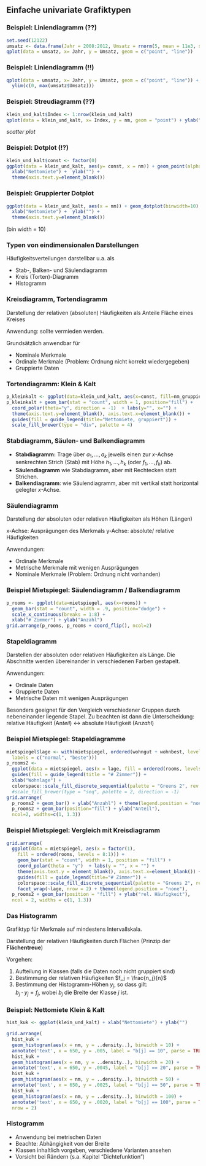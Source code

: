 ## Einfache univariate Grafiktypen

### Beispiel: Liniendiagramm (??)
```r
set.seed(12122)
umsatz <- data.frame(Jahr = 2008:2012, Umsatz = rnorm(5, mean = 11e3, sd = 8e2))
qplot(data = umsatz, x= Jahr, y = Umsatz, geom = c("point", "line"))
```

### Beispiel: Liniendiagramm (!!)

```r
qplot(data = umsatz, x= Jahr, y = Umsatz, geom = c("point", "line")) + 
  ylim(c(0, max(umsatz$Umsatz)))
```


### Beispiel: Streudiagramm (??)

```r
klein_und_kalt$Index <- 1:nrow(klein_und_kalt)
qplot(data = klein_und_kalt, x= Index, y = nm, geom = "point") + ylab("Nettomiete")
```
\scriptsize 

*scatter plot*


### Beispiel: Dotplot (!?)

```r
klein_und_kalt$const <- factor(0)
ggplot(data = klein_und_kalt, aes(y= const, x = nm)) + geom_point(alpha=.3, size=5) +
  xlab("Nettomiete") +  ylab("") + 
  theme(axis.text.y=element_blank())
```

### Beispiel: Gruppierter Dotplot

```r
ggplot(data = klein_und_kalt, aes(x = nm)) + geom_dotplot(binwidth=10) +
  xlab("Nettomiete") +  ylab("") + 
  theme(axis.text.y=element_blank())
```
\scriptsize

(bin width = 10)


### Typen von eindimensionalen Darstellungen

Häufigkeitsverteilungen darstellbar u.a. als

  -  Stab-, Balken- und Säulendiagramm
  -  Kreis (Torten)-Diagramm
  -  Histogramm

### Kreisdiagramm, Tortendiagramm

Darstellung der relativen (absoluten) Häufigkeiten als
Anteile Fläche eines Kreises

Anwendung: sollte vermieden werden. 

Grundsätzlich anwendbar für

  -  Nominale Merkmale
  -  Ordinale Merkmale (Problem: Ordnung nicht korrekt wiedergegeben)
  -  Gruppierte Daten
  
\scriptsize 



### Tortendiagramm: Klein & Kalt

```r
p_kleinkalt <- ggplot(data=klein_und_kalt, aes(x=const, fill=nm_gruppiert)) 
p_kleinkalt + geom_bar(stat = "count", width = 1, position="fill") + 
  coord_polar(theta="y", direction = -1)  + labs(y="", x="") + 
  theme(axis.text.y=element_blank(), axis.text.x=element_blank()) + 
  guides(fill = guide_legend(title="Nettomiete, gruppiert")) + 
  scale_fill_brewer(type = "div", palette = 4) 
```


### Stabdiagramm, Säulen- und Balkendiagramm

- **Stabdiagramm:**  Trage über $a_1 , \ldots ,a_k$ jeweils einen zur $x$-Achse senkrechten Strich (Stab) mit  Höhe $h_1 , \ldots , h_k$   (oder $f_1 , \ldots , f_k$) ab.
- **Säulendiagramm** wie Stabdiagramm, aber mit  Rechtecken statt
Strichen.
- **Balkendiagramm**:  wie Säulendiagramm, aber mit  vertikal statt horizontal gelegter $x$-Achse.

### Säulendiagramm

Darstellung der absoluten oder relativen Häufigkeiten als
Höhen (Längen)


x-Achse: Ausprägungen des Merkmals
y-Achse: absolute/ relative Häufigkeiten

Anwendungen:

-  Ordinale Merkmale
-  Metrische Merkmale mit wenigen Ausprägungen
-  Nominale Merkmale (Problem: Ordnung nicht vorhanden)

### Beispiel Mietspiegel: Säulendiagramm / Balkendiagramm

```r
p_rooms <- ggplot(data=mietspiegel, aes(x=rooms)) + 
  geom_bar(stat = "count", width = .9, position="dodge") + 
  scale_x_continuous(breaks = 1:8) +
  xlab("# Zimmer") + ylab("Anzahl")
grid.arrange(p_rooms, p_rooms + coord_flip(), ncol=2)
```

### Stapeldiagramm

Darstellen der absoluten oder relativen Häufigkeiten als Länge. 
Die Abschnitte werden übereinander in verschiedenen Farben gestapelt.

Anwendungen:

-  Ordinale Daten
-  Gruppierte Daten
-  Metrische Daten mit wenigen Ausprägungen

Besonders geeignet für den Vergleich verschiedener Gruppen durch nebeneinander liegende Stapel. Zu beachten ist dann die Unterscheidung:  
relative Häufigkeit (An*teil*) $\leftrightarrow$ absolute Häufigkeit (An*zahl*)

### Beispiel Mietspiegel: Stapeldiagramme

```r
mietspiegel$lage <- with(mietspiegel, ordered(wohngut + wohnbest, levels = 0:1, 
  labels = c("normal", "beste")))
p_rooms2 <- 
  ggplot(data = mietspiegel, aes(x = lage, fill = ordered(rooms, levels = 8:1))) +
  guides(fill = guide_legend(title = "# Zimmer")) +
  xlab("Wohnlage") + 
  colorspace::scale_fill_discrete_sequential(palette = "Greens 2", rev = FALSE, c2 = 30)
  #scale_fill_brewer(type = "seq", palette = 2, direction = -1)
grid.arrange(
  p_rooms2 + geom_bar() + ylab("Anzahl") + theme(legend.position = "none"),
  p_rooms2 + geom_bar(position="fill") + ylab("Anteil"),
  ncol=2, widths=c(1, 1.3))
```

### Beispiel Mietspiegel: Vergleich mit Kreisdiagramm

```r
grid.arrange(
  ggplot(data = mietspiegel, aes(x = factor(1), 
    fill = ordered(rooms, levels = 8:1))) + 
    geom_bar(stat = "count", width = 1, position = "fill") + 
    coord_polar(theta = "y")  + labs(y = "", x = "") + 
    theme(axis.text.y = element_blank(), axis.text.x=element_blank()) + 
    guides(fill = guide_legend(title="# Zimmer")) + 
    colorspace::scale_fill_discrete_sequential(palette = "Greens 2", rev = FALSE, c2 = 30) +
    facet_wrap(~lage, nrow = 2) + theme(legend.position = "none"),
  p_rooms2 + geom_bar(position = "fill") + ylab("rel. Häufigkeit"),
  ncol = 2, widths = c(1, 1.3))
```


### Das Histogramm

Grafiktyp für Merkmale auf mindestens Intervallskala.

Darstellung der relativen Häufigkeiten durch Flächen (Prinzip der **Flächentreue**)

Vorgehen:

1. Aufteilung in Klassen (falls die Daten noch nicht gruppiert sind)
2. Bestimmung der relativen Häufigkeiten $f_j = \frac{n_j}{n}$
3. Bestimmung der Histogramm-Höhen $y_j$, so dass gilt:  
$b_j \cdot y_j =  f_j$, wobei $b_j$ die Breite der Klasse $j$ ist.

### Beispiel: Nettomiete Klein & Kalt

```r
hist_kuk <- ggplot(klein_und_kalt) + xlab("Nettomiete") + ylab("")

grid.arrange(
  hist_kuk + 
  geom_histogram(aes(x = nm, y = ..density..), binwidth = 10) +
  annotate('text', x = 650, y = .005, label = "b[j] == 10", parse = TRUE),
  hist_kuk + 
  geom_histogram(aes(x = nm, y = ..density..), binwidth = 20) +
  annotate('text', x = 650, y = .0045, label = "b[j] == 20", parse = TRUE),
  hist_kuk + 
  geom_histogram(aes(x = nm, y = ..density..), binwidth = 50) +
  annotate('text', x = 650, y = .0025, label = "b[j] == 50", parse = TRUE),
  hist_kuk + 
  geom_histogram(aes(x = nm, y = ..density..), binwidth = 100) +
  annotate('text', x = 650, y = .0020, label = "b[j] == 100", parse = TRUE), 
  nrow = 2)
```

### Histogramm

-  Anwendung bei metrischen Daten
-  Beachte: Abhängigkeit von der Breite
-  Klassen inhaltlich vorgeben, verschiedene Varianten ansehen
-  Vorsicht bei Rändern (s.a. Kapitel "Dichtefunktion")


